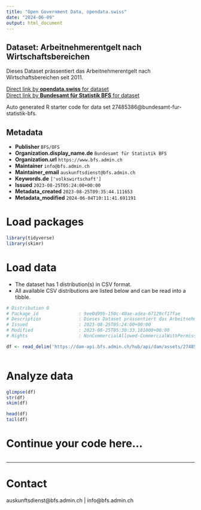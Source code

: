 ```yaml
---
title: "Open Government Data, opendata.swiss"
date: "2024-06-09"
output: html_document
---
```


## Dataset: Arbeitnehmerentgelt nach Wirtschaftsbereichen

Dieses Dataset prässentiert das Arbeitnehmerentgelt nach Wirtschaftsbereichen seit 2011.

[Direct link by **opendata.swiss** for dataset](https://opendata.swiss/de/dataset/arbeitnehmerentgelt-nach-wirtschaftsbereichen)<br>
[Direct link by **Bundesamt für Statistik BFS** for dataset](https://www.bfs.admin.ch/asset/de/ts-x-04.02.03.07)

Auto generated R starter code for data set 27485386@bundesamt-fur-statistik-bfs.

## Metadata

- **Publisher** `BFS/OFS`
- **Organization.display_name.de** `Bundesamt für Statistik BFS`
- **Organization.url** `https://www.bfs.admin.ch`
- **Maintainer** `info@bfs.admin.ch`
- **Maintainer_email** `auskunftsdienst@bfs.admin.ch`
- **Keywords.de** `['volkswirtschaft']`
- **Issued** `2023-08-25T05:24:00+00:00`
- **Metadata_created** `2023-08-25T09:35:44.111653`
- **Metadata_modified** `2024-06-04T10:11:41.691191`


# Load packages

```r

library(tidyverse)
library(skimr)

```

# Load data

-   The dataset has 1 distribution(s) in CSV format.
-   All available CSV distributions are listed below and can be read into a tibble.

```r

# Distribution 0
# Package_id               : 9ee0d99b-150c-40ae-adea-67129cf17fae
# Description              : Dieses Dataset prässentiert das Arbeitnehmerentgelt nach Wirtschaftsbereichen seit 2011.
# Issued                   : 2023-08-25T05:24:00+00:00
# Modified                 : 2023-08-25T05:30:33.181000+00:00
# Rights                   : NonCommercialAllowed-CommercialWithPermission-ReferenceRequired

df <- read_delim('https://dam-api.bfs.admin.ch/hub/api/dam/assets/27485390/master')



```

# Analyze data

```r

glimpse(df)
str(df)
skim(df)

head(df)
tail(df)

```

# Continue your code here...

```r

```

------------------------------------------------------------------------

# Contact

auskunftsdienst@bfs.admin.ch | info@bfs.admin.ch
